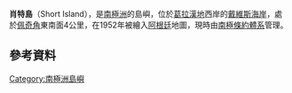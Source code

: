 {{Coord|63|57|S|60|24|W||display=title}}

'''肖特島'''（Short Island），是[[南極洲|南極洲]]的島嶼，位於[[葛拉漢地|葛拉漢地]]西岸的[[戴維斯海岸|戴維斯海岸]]，處於[[佩奇角|佩奇角]]東南面4公里，在1952年被繪入[[阿根廷|阿根廷]]地圖，現時由[[南極條約體系|南極條約體系]]管理。

==參考資料==
{{usgs-gazetteer}}

{{Antarctica-geo-stub}}
[[Category:南極洲島嶼|Category:南極洲島嶼]]